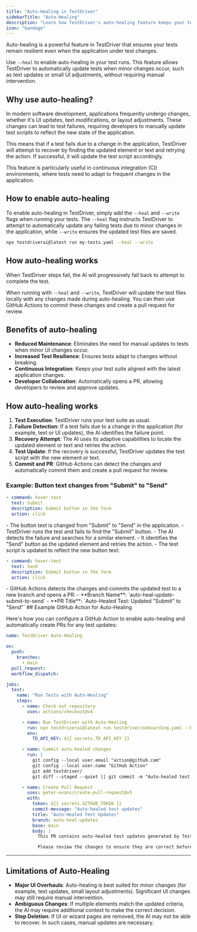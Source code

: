 ```yaml
---
title: "Auto-Healing in TestDriver"
sidebarTitle: "Auto-Healing"
description: "Learn how TestDriver's auto-healing feature keeps your tests resilient and up-to-date with minimal manual effort."
icon: "bandage"
---
```


Auto-healing is a powerful feature in TestDriver that ensures your tests remain resilient even when the application under test changes.

Use `--heal` to enable auto-healing in your test runs. This feature allows TestDriver to automatically update tests when minor changes occur, such as text updates or small UI adjustments, without requiring manual intervention.

## Why use auto-healing?

In modern software development, applications frequently undergo changes, whether it's UI updates, text modifications, or layout adjustments. These changes can lead to test failures, requiring developers to manually update test scripts to reflect the new state of the application.

This means that if a test fails due to a change in the application, TestDriver will attempt to recover by finding the updated element or text and retrying the action. If successful, it will update the test script accordingly.

This feature is particularly useful in continuous integration (CI) environments, where tests need to adapt to frequent changes in the application.

## How to enable auto-healing

To enable auto-healing in TestDriver, simply add the `--heal` and `--write` flags when running your tests. The `--heal` flag instructs TestDriver to attempt to automatically update any failing tests due to minor changes in the application, while `--write` ensures the updated test files are saved.

```bash
npx testdriverai@latest run my-tests.yaml --heal --write
```

## How auto-healing works

When TestDriver steps fail, the AI will progressively fall back to attempt to complete the test.

When running with `--heal` and `--write`, TestDriver will update the test files locally with any changes made during auto-healing. You can then use GitHub Actions to commit these changes and create a pull request for review.

## Benefits of auto-healing

- **Reduced Maintenance**: Eliminates the need for manual updates to tests when minor UI changes occur.
- **Increased Test Resilience**: Ensures tests adapt to changes without breaking.
- **Continuous Integration**: Keeps your test suite aligned with the latest application changes.
- **Developer Collaboration**: Automatically opens a PR, allowing developers to review and approve updates.

## How auto-healing works

1. **Test Execution**: TestDriver runs your test suite as usual.
2. **Failure Detection**: If a test fails due to a change in the application (for example, text or UI updates), the AI identifies the failure point.
3. **Recovery Attempt**: The AI uses its adaptive capabilities to locate the updated element or text and retries the action.
4. **Test Update**: If the recovery is successful, TestDriver updates the test script with the new element or text.
5. **Commit and PR**: GitHub Actions can detect the changes and automatically commit them and create a pull request for review.

### Example: Button text changes from "Submit" to "Send"

<Steps>
<Step title="Initial Test">

```yaml {2}
- command: hover-text
  text: Submit
  description: Submit button in the form
  action: click
```

</Step>
<Step title="Application Update">
  - The button text is changed from "Submit" to "Send" in the application.
</Step>

<Step title="Test Execution">
  - TestDriver runs the test and fails to find the "Submit" button.
</Step>

<Step title="Auto-Healing">
  - The AI detects the failure and searches for a similar element.
  - It identifies the "Send" button as the updated element and retries the action.
</Step>
<Step title="Test Update">
  - The test script is updated to reflect the new button text:
  
  ```yaml {2}
  - command: hover-text
    text: Send
    description: Submit button in the form
    action: click
  ```
</Step>
<Step title="Commit and PR Creation">
   - GitHub Actions detects the changes and commits the updated test to a new branch and opens a PR:
     - **Branch Name**: `auto-heal-update-submit-to-send`
     - **PR Title**: `Auto-Healed Test: Updated "Submit" to "Send"`

</Step>
</Steps>
## Example GitHub Action for Auto-Healing

Here's how you can configure a GitHub Action to enable auto-healing and automatically create PRs for any test updates:

```yaml
name: TestDriver Auto-Healing

on:
  push:
    branches:
      - main
  pull_request:
  workflow_dispatch:

jobs:
  test:
    name: "Run Tests with Auto-Healing"
    steps:
      - name: Check out repository
        uses: actions/checkout@v4

      - name: Run TestDriver with Auto-Healing
        run: npx testdriverai@latest run testdriver/onboarding.yaml --heal --write --headless
        env:
          TD_API_KEY: ${{ secrets.TD_API_KEY }}

      - name: Commit auto-healed changes
        run: |
          git config --local user.email "action@github.com"
          git config --local user.name "GitHub Action"
          git add testdriver/
          git diff --staged --quiet || git commit -m "Auto-healed test updates"

      - name: Create Pull Request
        uses: peter-evans/create-pull-request@v5
        with:
          token: ${{ secrets.GITHUB_TOKEN }}
          commit-message: "Auto-healed test updates"
          title: "Auto-Healed Test Updates"
          branch: auto-heal-updates
          base: main
          body: |
            This PR contains auto-healed test updates generated by TestDriver.

            Please review the changes to ensure they are correct before merging.
```

---

## Limitations of Auto-Healing

- **Major UI Overhauls**: Auto-healing is best suited for minor changes (for example, text updates, small layout adjustments). Significant UI changes may still require manual intervention.
- **Ambiguous Changes**: If multiple elements match the updated criteria, the AI may require additional context to make the correct decision.
- **Step Deletion**: If UI or wizard pages are removed, the AI may not be able to recover. In such cases, manual updates are necessary.
